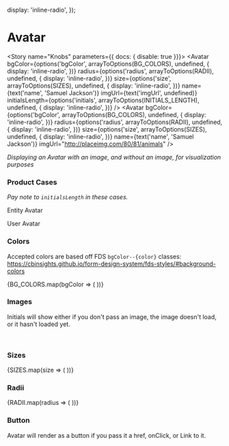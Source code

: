 

  display: 'inline-radio',
});

<Meta title="Components/Media/Avatar" decorators={[withKnobs]} component={Avatar} />

# Avatar

<ImportPath component={Avatar} section="media" />

<Story name="Knobs" parameters={{ docs: { disable: true }}}>
  <StoryWrapper>
    <StoryItem>
      <Avatar
        bgColor={options('bgColor', arrayToOptions(BG_COLORS), undefined, {
          display: 'inline-radio',
        })}
        radius={options('radius', arrayToOptions(RADII), undefined, {
          display: 'inline-radio',
        })}
        size={options('size', arrayToOptions(SIZES), undefined, {
          display: 'inline-radio',
        })}
        name={text('name', 'Samuel Jackson')}
        imgUrl={text('imgUrl', undefined)}
        initialsLength={options('initials', arrayToOptions(INITIALS_LENGTH), undefined, {
          display: 'inline-radio',
        })}
      />
    </StoryItem>
    <StoryItem>
      <Avatar
        bgColor={options('bgColor', arrayToOptions(BG_COLORS), undefined, {
          display: 'inline-radio',
        })}
        radius={options('radius', arrayToOptions(RADII), undefined, {
          display: 'inline-radio',
        })}
        size={options('size', arrayToOptions(SIZES), undefined, {
          display: 'inline-radio',
        })}
        name={text('name', 'Samuel Jackson')}
        imgUrl="http://placeimg.com/80/81/animals"
      />
    </StoryItem>
  </StoryWrapper>
</Story>

<Preview isExpanded>
  <Avatar name='Samuel Jackson' />
</Preview>


_Displaying an Avatar with an image, and without an image, for visualization purposes_

<Props of={Avatar} />

### Product Cases

_Pay note to `initialsLength` in these cases._

<Preview>
  <Story name="Product Cases">
    <StoryWrapper>
      <StoryItem>
        <p>Entity Avatar</p>
      </StoryItem>
      <StoryItem>
        <Avatar name="Hello Impecable" bgColor="navy" initialsLength={1} radius="square" />
      </StoryItem>
      <StoryItem>
        <p>User Avatar</p>
      </StoryItem>
      <StoryItem>
        <Avatar name="Hello Impecable" />
      </StoryItem>
    </StoryWrapper>
  </Story>
</Preview>

### Colors
Accepted colors are based off FDS `bgColor--{color}` classes: https://cbinsights.github.io/form-design-system/fds-styles/#background-colors

<Preview>
  <Story name="Colors">
    <StoryWrapper>
      <StoryItem>
        <Avatar name="default" />
      </StoryItem>
      {BG_COLORS.map(bgColor => (
        <StoryItem>
          <Avatar name={`${bgColor.slice(0,1)} ${bgColor.slice(1,2)}`} bgColor={bgColor} />
        </StoryItem>
      ))}
      <br />
    </StoryWrapper>
  </Story>
</Preview>

### Images
Initials will show either if you don't pass an image, the image doesn't load, or it hasn't loaded yet.

<Preview>
  <Story name="Variations">
    <StoryWrapper>
      <StoryItem>
        <Avatar name="Hello Impecable" imgUrl="http://placeimg.com/80/81/animals" />
      </StoryItem>
      <StoryItem>
        <Avatar name="Hello Impecable" imgUrl="invalid url" />
      </StoryItem>
      <br />
    </StoryWrapper>
  </Story>
</Preview>

### Sizes

<Preview>
  <Story name="Sizes">
    <StoryWrapper>
      {SIZES.map(size => (
        <StoryItem>
          <Avatar name="Hello Impecable " size={size} />
        </StoryItem>
      ))}
      <br />
    </StoryWrapper>
  </Story>
</Preview>

### Radii

<Preview>
  <Story name="Radii">
    <StoryWrapper>
      {RADII.map(radius => (
        <StoryItem>
          <Avatar name="Hello Impecable " radius={radius} />
        </StoryItem>
      ))}
    </StoryWrapper>
  </Story>
</Preview>

### Button

Avatar will render as a button if you pass it a href, onClick, or Link to it.

<Preview>
  <Story name="Button">
    <StoryWrapper>
      <StoryItem>
        <Avatar name="Hello Impecable" href="#" />
      </StoryItem>
      <StoryItem>
        <Avatar name="Hello Impecable" onClick={action('avatar-click')} />
      </StoryItem>
      <StoryItem>
        <Avatar name="Hello Impecable" imgUrl="http://placeimg.com/80/81/animals" href="#" />
      </StoryItem>
    </StoryWrapper>
  </Story>
</Preview>

